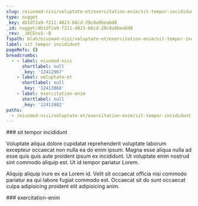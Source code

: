 ```yaml
---
slug: /eiusmod-nisi/voluptate-et/exercitation-enim/sit-tempor-incididunt
type: nugget
_key: db1df2a9-f211-4823-b6cd-20c8a9bea6d8
_id: nugget/db1df2a9-f211-4823-b6cd-20c8a9bea6d8
_rev: _iKCEnsS--B
fspath: blah/eiusmod-nisi/voluptate-et/exercitation-enim/sit-tempor-incididunt.md
label: sit tempor incididunt
pageRefs: {}
breadcrumbs:
  - - label: eiusmod-nisi
      shortlabel: null
      _key: '12412967'
    - label: voluptate-et
      shortlabel: null
      _key: '12413868'
    - label: exercitation-enim
      shortlabel: null
      _key: '12413882'
paths:
  - /eiusmod-nisi/voluptate-et/exercitation-enim/sit-tempor-incididunt
---
```


<NuggetArea>
<Nugget slug="/eiusmod-nisi/voluptate-et/exercitation-enim/sit-tempor-incididunt" type="nugget" _key="db1df2a9-f211-4823-b6cd-20c8a9bea6d8" _id="nugget/db1df2a9-f211-4823-b6cd-20c8a9bea6d8" _rev="_iKCEnsS--B" fspath="blah/eiusmod-nisi/voluptate-et/exercitation-enim/sit-tempor-incididunt.md" label="sit tempor incididunt" paths="/eiusmod-nisi/voluptate-et/exercitation-enim/sit-tempor-incididunt">
<NuggetBody>
### sit tempor incididunt

Voluptate aliqua dolore cupidatat reprehenderit voluptate laborum excepteur occaecat non nulla ea do enim ipsum. Magna esse aliqua nulla ad esse quis quis aute proident ipsum ex incididunt. Ut voluptate enim nostrud sint commodo aliquip est. Ut id tempor pariatur Lorem.

Aliquip aliquip irure ex ea Lorem id. Velit sit occaecat officia nisi commodo pariatur ea qui labore fugiat commodo est. Occaecat sit do sunt occaecat culpa adipisicing proident elit adipisicing anim.

</NuggetBody>
<Breadcrumbs>
<Crumbs>
<Crumb _key="12412967" label="eiusmod-nisi" /><Crumb _key="12413868" label="voluptate-et" /><Crumb _key="12413882" label="exercitation-enim" />
</Crumbs>
</Breadcrumbs>
</Nugget>

<NuggetsInbound>
</NuggetsInbound>
<NuggetsOutbound>
</NuggetsOutbound>
</NuggetArea>
<PassagesInbound>
<Passage direction="inbound" type="passage" _key="12413882" _id="passage/12413882" _rev="_iKCEnsS---" label="exercitation-enim" passage="exercitation-enim" fspath="blah/eiusmod-nisi/voluptate-et/exercitation-enim" paths="/eiusmod-nisi/voluptate-et/exercitation-enim" slug="/eiusmod-nisi/voluptate-et/exercitation-enim">
<NuggetBody>
### exercitation-enim

</NuggetBody>
<Breadcrumbs>
<Crumbs>
<Crumb _key="12412967" label="eiusmod-nisi" /><Crumb _key="12413868" label="voluptate-et" />
</Crumbs>
</Breadcrumbs>
</Passage>

</PassagesInbound>
<PassagesOutbound>
</PassagesOutbound>